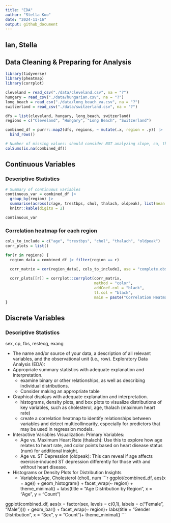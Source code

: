 ```yaml
---
title: "EDA"
author: "Stella Koo"
date: "2024-11-16"
output: github_document
---
```


## Ian, Stella

## Data Cleaning & Preparing for Analysis
```r
library(tidyverse)
library(pheatmap)
library(corrplot)

cleveland = read_csv("./data/cleveland.csv", na = "?")
hungary = read_csv("./data/hungarian.csv", na = "?")
long_beach = read_csv("./data/long_beach_va.csv", na = "?")
switzerland = read_csv("./data/switzerland.csv", na = "?")
```

```r
dfs = list(cleveland, hungary, long_beach, switzerland)
regions = c("Cleveland", "Hungary", "Long Beach", "Switzerland")

combined_df = purrr::map2(dfs, regions, ~ mutate(.x, region = .y)) |>
  bind_rows()
```

```r
# Number of missing values: should consider NOT analyzing slope, ca, thal
colSums(is.na(combined_df))
```

## Continuous Variables
### Descriptive Statistics
```r
# Summary of continuous variables 
continuous_var = combined_df |>
  group_by(region) |>
  summarise(across(c(age, trestbps, chol, thalach, oldpeak), list(mean = mean, sd = sd, median = median), na.rm = TRUE)) |>
  knitr::kable(digits = 2)

continuous_var
```

### Correlation heatmap for each region
```r
cols_to_include = c("age", "trestbps", "chol", "thalach", "oldpeak")
corr_plots = list()

for(r in regions) {
  region_data = combined_df |> filter(region == r)
  
  corr_matrix = cor(region_data[, cols_to_include], use = "complete.obs")

  corr_plots[[r]] = corrplot::corrplot(corr_matrix, 
                                       method = "color", 
                                       addCoef.col = "black", 
                                       tl.col = "black", 
                                       main = paste("Correlation Heatmap for", r))
}

```

## Discrete Variables
### Descriptive Statistics
sex, cp, fbs, restecg, exang

* The name and/or source of your data, a description of all relevant variables, and the observational unit (i.e., row). 
Exploratory Data Analysis (EDA):
* Appropriate summary statistics with adequate explanation and interpretation.  	
    * examine binary or other relationships, as well as describing individual distributions.
    * Consider making an appropriate table 
* Graphical displays with adequate explanation and interpretation. 
    * histograms, density plots, and box plots   to visualize distributions of key variables, such as cholesterol, age, thalach (maximum heart rate)
    * create a correlation heatmap to identify relationships between variables and detect multicollinearity, especially for predictors that may be used in regression models.
* Interactive Variables Visualization: Primary Variables:
    * Age vs. Maximum Heart Rate (thalach): Use this to explore how age relates to heart rate, and color points based on heart disease status (num) for additional insight.
    * Age vs. ST Depression (oldpeak): This can reveal if age affects exercise-induced ST depression differently for those with and without heart disease.
* Histograms or Density Plots for Distribution Insights
    * Variables:Age, Cholesterol (chol), num
```r
ggplot(combined_df, aes(x = age)) +
  geom_histogram() +
  facet_wrap(~ region) +
  theme_minimal() +
  labs(title = "Age Distribution by Region",
       x = "Age",
       y = "Count")

ggplot(combined_df, aes(x = factor(sex, levels = c(0,1), labels = c("Female", "Male")))) +
  geom_bar() +
  facet_wrap(~ region)+
  labs(title = "Gender Distribution", x = "Sex", y = "Count")+
  theme_minimal()
```

